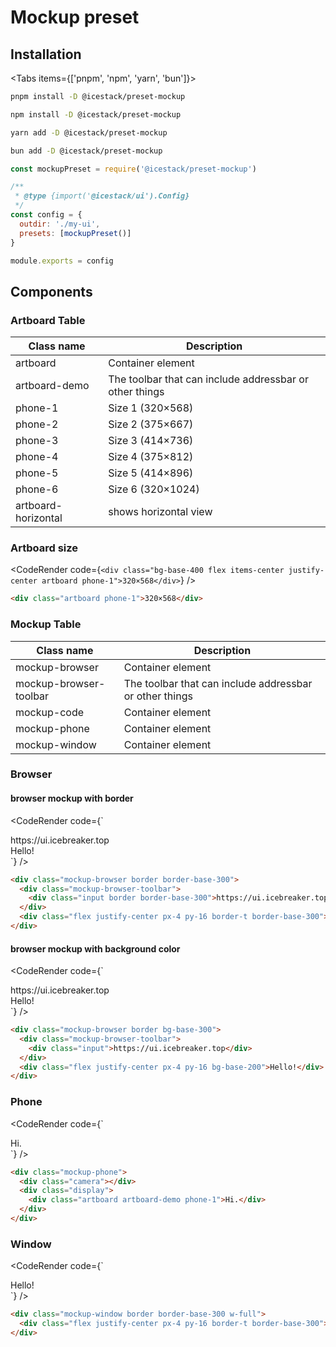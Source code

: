
# Mockup preset

## Installation

<Tabs items={['pnpm', 'npm', 'yarn', 'bun']}>
  <Tab>

```bash
pnpm install -D @icestack/preset-mockup
```

</Tab>
  <Tab>
  
```bash
npm install -D @icestack/preset-mockup
```

</Tab>
  <Tab>

```bash
yarn add -D @icestack/preset-mockup
```

</Tab>
  <Tab>

```bash
bun add -D @icestack/preset-mockup
```

</Tab>
</Tabs>

```js filename="icestack.config.js"
const mockupPreset = require('@icestack/preset-mockup')

/**
 * @type {import('@icestack/ui').Config}
 */
const config = {
  outdir: './my-ui',
  presets: [mockupPreset()]
}

module.exports = config
```

## Components

### Artboard Table

| Class name          | Description                                             |
| ------------------- | ------------------------------------------------------- |
| artboard            | Container element                                       |
| artboard-demo       | The toolbar that can include addressbar or other things |
| phone-1             | Size 1 (320×568)                                        |
| phone-2             | Size 2 (375×667)                                        |
| phone-3             | Size 3 (414×736)                                        |
| phone-4             | Size 4 (375×812)                                        |
| phone-5             | Size 5 (414×896)                                        |
| phone-6             | Size 6 (320×1024)                                       |
| artboard-horizontal | shows horizontal view                                   |

### Artboard size

<CodeRender
  code={`<div class="bg-base-400 flex items-center justify-center artboard phone-1">320×568</div>`}
/>

```html
<div class="artboard phone-1">320×568</div>
```

### Mockup Table

| Class name             | Description                                             |
| ---------------------- | ------------------------------------------------------- |
| mockup-browser         | Container element                                       |
| mockup-browser-toolbar | The toolbar that can include addressbar or other things |
| mockup-code            | Container element                                       |
| mockup-phone           | Container element                                       |
| mockup-window          | Container element                                       |

### Browser

#### browser mockup with border

<CodeRender
  code={`<div class="mockup-browser border border-base-300">
  <div class="mockup-browser-toolbar">
    <div class="input border border-base-300">https://ui.icebreaker.top</div>
  </div>
  <div class="flex justify-center px-4 py-16 border-t border-base-300">Hello!</div>
</div>`}
/>

```html
<div class="mockup-browser border border-base-300">
  <div class="mockup-browser-toolbar">
    <div class="input border border-base-300">https://ui.icebreaker.top</div>
  </div>
  <div class="flex justify-center px-4 py-16 border-t border-base-300">Hello!</div>
</div>
```

#### browser mockup with background color

<CodeRender
  code={`<div class="mockup-browser border bg-base-300">
  <div class="mockup-browser-toolbar">
    <div class="input">https://ui.icebreaker.top</div>
  </div>
  <div class="flex justify-center px-4 py-16 bg-base-200">Hello!</div>
</div>`}
/>

```html
<div class="mockup-browser border bg-base-300">
  <div class="mockup-browser-toolbar">
    <div class="input">https://ui.icebreaker.top</div>
  </div>
  <div class="flex justify-center px-4 py-16 bg-base-200">Hello!</div>
</div>
```

### Phone

<CodeRender
  code={`<div class="mockup-phone">
  <div class="camera"></div> 
  <div class="display">
    <div class="artboard artboard-demo phone-1">Hi.</div>
  </div>
</div>`}
/>

```html
<div class="mockup-phone">
  <div class="camera"></div>
  <div class="display">
    <div class="artboard artboard-demo phone-1">Hi.</div>
  </div>
</div>
```

### Window

<CodeRender
  code={`<div class="mockup-window border border-base-300 w-full">
  <div class="flex justify-center px-4 py-16 border-t border-base-300">Hello!</div>
</div>`}
/>

```html
<div class="mockup-window border border-base-300 w-full">
  <div class="flex justify-center px-4 py-16 border-t border-base-300">Hello!</div>
</div>
```
